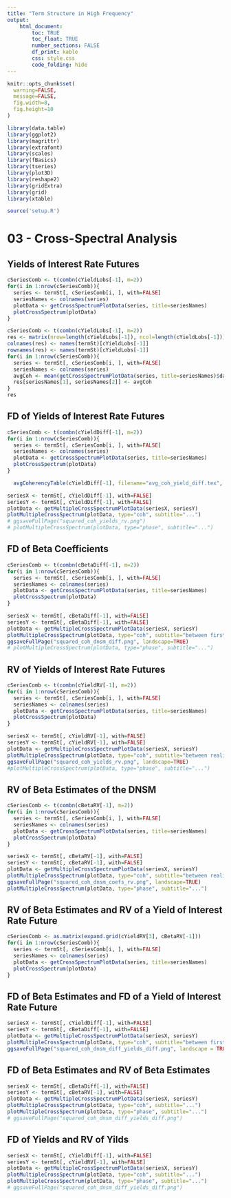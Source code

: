 ```yaml
---
title: "Term Structure in High Frequency"
output: 
    html_document:
        toc: TRUE
        toc_float: TRUE
        number_sections: FALSE
        df_print: kable
        css: style.css
        code_folding: hide
---
```


```r
knitr::opts_chunk$set(
  warning=FALSE,
  message=FALSE,
  fig.width=8,
  fig.height=10
)
```


```r
library(data.table)
library(ggplot2)
library(magrittr)
library(extrafont)
library(scales)
library(fBasics)
library(tseries)
library(plot3D)
library(reshape2)
library(gridExtra)
library(grid)
library(xtable)

source('setup.R')
```

# 03 - Cross-Spectral Analysis

## Yields of Interest Rate Futures

```r
cSeriesComb <- t(combn(cYieldLobs[-1], m=2))
for(i in 1:nrow(cSeriesComb)){
  series <- termSt[, cSeriesComb[i, ], with=FALSE]
  seriesNames <- colnames(series)
  plotData <- getCrossSpectrumPlotData(series, title=seriesNames)
  plotCrossSpectrum(plotData)
}
```

```r
cSeriesComb <- t(combn(cYieldLobs[-1], m=2))
res <- matrix(nrow=length(cYieldLobs[-1]), ncol=length(cYieldLobs[-1]))
colnames(res) <- names(termSt)[cYieldLobs[-1]]
rownames(res) <- names(termSt)[cYieldLobs[-1]]
for(i in 1:nrow(cSeriesComb)){
  series <- termSt[, cSeriesComb[i, ], with=FALSE]
  seriesNames <- colnames(series)
  avgCoh <- mean(getCrossSpectrumPlotData(series, title=seriesNames)$data$coh)
  res[seriesNames[1], seriesNames[2]] <- avgCoh
}
res
```

## FD of Yields of Interest Rate Futures

```r
cSeriesComb <- t(combn(cYieldDiff[-1], m=2))
for(i in 1:nrow(cSeriesComb)){
  series <- termSt[, cSeriesComb[i, ], with=FALSE]
  seriesNames <- colnames(series)
  plotData <- getCrossSpectrumPlotData(series, title=seriesNames)
  plotCrossSpectrum(plotData)
}
```

```r
  avgCoherencyTable(cYieldDiff[-1], filename="avg_coh_yield_diff.tex", caption="Average coherency of first-differences of yields by frequency range", label="tab:avg_coh_yield_diff")
```

```r
seriesX <- termSt[, cYieldDiff[-1], with=FALSE]
seriesY <- termSt[, cYieldDiff[-1], with=FALSE]
plotData <- getMultipleCrossSpectrumPlotData(seriesX, seriesY)
plotMultipleCrossSpectrum(plotData, type="coh", subtitle="...")
# ggsaveFullPage("squared_coh_yields_rv.png")
# plotMultipleCrossSpectrum(plotData, type="phase", subtitle="...")
```

## FD of Beta Coefficients

```r
cSeriesComb <- t(combn(cBetaDiff[-1], m=2))
for(i in 1:nrow(cSeriesComb)){
  series <- termSt[, cSeriesComb[i, ], with=FALSE]
  seriesNames <- colnames(series)
  plotData <- getCrossSpectrumPlotData(series, title=seriesNames)
  plotCrossSpectrum(plotData)
}
```

```r
seriesX <- termSt[, cBetaDiff[-1], with=FALSE]
seriesY <- termSt[, cBetaDiff[-1], with=FALSE]
plotData <- getMultipleCrossSpectrumPlotData(seriesX, seriesY)
plotMultipleCrossSpectrum(plotData, type="coh", subtitle="between first-differenced coefficients of Dynamic Nelson-Siegel Model")
ggsaveFullPage("squared_coh_dnsm_diff.png", landscape=TRUE)
# plotMultipleCrossSpectrum(plotData, type="phase", subtitle="...")
```

## RV of Yields of Interest Rate Futures

```r
cSeriesComb <- t(combn(cYieldRV[-1], m=2))
for(i in 1:nrow(cSeriesComb)){
  series <- termSt[, cSeriesComb[i, ], with=FALSE]
  seriesNames <- colnames(series)
  plotData <- getCrossSpectrumPlotData(series, title=seriesNames)
  plotCrossSpectrum(plotData)
}
```

```r
seriesX <- termSt[, cYieldRV[-1], with=FALSE]
seriesY <- termSt[, cYieldRV[-1], with=FALSE]
plotData <- getMultipleCrossSpectrumPlotData(seriesX, seriesY)
plotMultipleCrossSpectrum(plotData, type="coh", subtitle="between realised variances of yields of interest rate futures")
ggsaveFullPage("squared_coh_yields_rv.png", landscape=TRUE)
#plotMultipleCrossSpectrum(plotData, type="phase", subtitle="...")
```

## RV of Beta Estimates of the DNSM

```r
cSeriesComb <- t(combn(cBetaRV[-1], m=2))
for(i in 1:nrow(cSeriesComb)){
  series <- termSt[, cSeriesComb[i, ], with=FALSE]
  seriesNames <- colnames(series)
  plotData <- getCrossSpectrumPlotData(series, title=seriesNames)
  plotCrossSpectrum(plotData)
}
```

```r
seriesX <- termSt[, cBetaRV[-1], with=FALSE]
seriesY <- termSt[, cBetaRV[-1], with=FALSE]
plotData <- getMultipleCrossSpectrumPlotData(seriesX, seriesY)
plotMultipleCrossSpectrum(plotData, type="coh", subtitle="between realised variances of yields of interest rate futures")
ggsaveFullPage("squared_coh_dnsm_coefs_rv.png", landscape=TRUE)
plotMultipleCrossSpectrum(plotData, type="phase", subtitle="...")
```

## RV of Beta Estimates and RV of a Yield of Interest Rate Future
```r
cSeriesComb <- as.matrix(expand.grid(cYieldRV[3], cBetaRV[-1]))
for(i in 1:nrow(cSeriesComb)){
  series <- termSt[, cSeriesComb[i, ], with=FALSE]
  seriesNames <- colnames(series)
  plotData <- getCrossSpectrumPlotData(series, title=seriesNames)
  plotCrossSpectrum(plotData)
}
```

## FD of Beta Estimates and FD of a Yield of Interest Rate Future
```r
seriesX <- termSt[, cYieldDiff[-1], with=FALSE]
seriesY <- termSt[, cBetaDiff[-1], with=FALSE]
plotData <- getMultipleCrossSpectrumPlotData(seriesX, seriesY)
plotMultipleCrossSpectrum(plotData, type="coh", subtitle="between first-differenced coefficients of DNSM\nand first-differenced yields of interest rate futures")
ggsaveFullPage("squared_coh_dnsm_diff_yields_diff.png", landscape = TRUE)
```

## FD of Beta Estimates and RV of Beta Estimates
```r
seriesX <- termSt[, cBetaDiff[-1], with=FALSE]
seriesY <- termSt[, cBetaRV[-1], with=FALSE]
plotData <- getMultipleCrossSpectrumPlotData(seriesX, seriesY)
plotMultipleCrossSpectrum(plotData, type="coh", subtitle="...")
plotMultipleCrossSpectrum(plotData, type="phase", subtitle="...")
# ggsaveFullPage("squared_coh_dnsm_diff_yields_diff.png")
```

## FD of Yields and RV of Yilds
```r
seriesX <- termSt[, cYieldDiff[-1], with=FALSE]
seriesY <- termSt[, cYieldRV[-1], with=FALSE]
plotData <- getMultipleCrossSpectrumPlotData(seriesX, seriesY)
plotMultipleCrossSpectrum(plotData, type="coh", subtitle="...")
plotMultipleCrossSpectrum(plotData, type="phase", subtitle="...")
# ggsaveFullPage("squared_coh_dnsm_diff_yields_diff.png")
```
